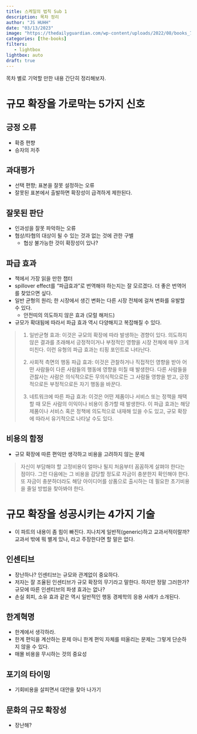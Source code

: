```yaml
---
title: 스케일의 법칙 Sub 1
description: 목차 정리 
author: "JS HUHH"
date: "03/13/2023"
image: "https://thedailyguardian.com/wp-content/uploads/2022/08/books_759.jpg"
categories: [the-books]
filters:
   - lightbox
lightbox: auto
draft: true
---
```


목차 별로 기억할 만한 내용 간단히 정리해보자. 

# 규모 확장을 가로막는 5가지 신호 

## 긍정 오류

- 확증 편향 
- 승자의 저주 

## 과대평가 

- 선택 편향; 표본을 잘못 설정하는 오류
- 잘못된 표본에서 출발하면 확장성이 급격하게 제한된다. 

## 잘못된 판단 

- 인과성을 잘못 파악하는 오류 
- 협상/타협의 대상이 될 수 있는 것과 없는 것에 관한 구별 
	- 협상 불가능한 것이 확장성이 있나? 

## 파급 효과 

- 책에서 가장 읽을 만한 챕터 
- spillover effect를 "파급효과"로 번역해야 하는지는 잘 모르겠다. 더 좋은 번역어를 찾았으면 싶다. 
- 일반 균형의 원리; 한 시장에서 생긴 변화는 다른 시장 전체에 걸쳐 변화를 유발할 수 있다. 
	- 안전띠의 의도하지 않은 효과 (모럴 해저드)
- 규모가 확대됨에 따라서 파급 효과 역시 다양해지고 복잡해질 수 있다. 


> 1. 일반균형 효과: 이것은 규모의 확장에 따라 발생하는 경향이 있다. 의도하지 않은 결과를 초래해서 긍정적이거나 부정적인 영향을 시장 전체에 매우 크게 미친다. 이런 유형의 파급 효과는 티핑 포인트로 나타난다. 
>
> 2. 사회적 측면의 행동 파급 효과: 이것은 관찰하거나 직접적인 영향을 받아 어떤 사람들이 다른 사람들의 행동에 영향을 미칠 때 발생한다. 다른 사람들을 관찷사는 사람은 의식적으로든 무의식적으로든 그 사람들 영향을 받고, 긍정적으로든 부정적으로든 자기 행동을 바꾼다. 
>
> 3. 네트워크에 따른 파급 효과: 이것은 어떤 제품이나 서비스 또는 정책을 채택할 때 모든 사람의 이익이나 비용이 증가할 때 발생한다. 이 파급 효과는 해당 제품이나 서비스 혹은 정책에 의도적으로 내재해 있을 수도 있고, 규모 확장에 따라서 유기적으로 나타날 수도 있다. 

## 비용의 함정 

- 규모 확장에 따른 편익만 생각하고 비용을 고려하지 않는 문제 

> 자신이 부담해야 할 고정비용이 얼마나 될지 처음부터 꼼꼼하게 살펴야 한다는 점이다. 그런 다음에는 그 비용을 감당할 정도로 자금이 충분한지 확인해야 한다. 또 자금이 충분하더라도 해당 아이디어를 상품으로 출시하는 데 필요한 초기비용을 줄일 방법을 찾아봐야 한다. 

# 규모 확장을 성공시키는 4가지 기술 

- 이 파트의 내용이 좀 힘이 빠진다. 지나치게 일반적(generic)하고 교과서적이랄까? 교과서 밖에 뭐 별게 있나, 라고 주장한다면 할 말은 없다. 

## 인센티브 

- 장난하나? 인센티브는 규모와 관계없이 중요하다. 
- 저자는 잘 조율된 인센티브가 규모 확장의 무기라고 말한다. 하지만 정말 그러한가? 규모에 따른 인센티브의 파생 효과는 없나? 
- 손실 회피, 소유 효과 같은 역시 일반적인 행동 경제학의 응용 사례가 소개된다. 

## 한계혁명 

- 한계에서 생각하라. 
- 한계 편익을 계산하는 문제 아니 한계 편익 자체를 떠올리는 문제는 그렇게 단순하지 않을 수 있다. 
- 매몰 비용을 무시하는 것의 중요성 

## 포기의 타이밍 

- 기회비용을 살피면서 대안을 찾아 나가기 

## 문화의 규모 확장성 

- 장난해? 









